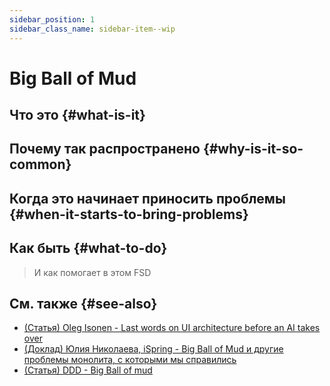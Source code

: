 ```yaml
---
sidebar_position: 1
sidebar_class_name: sidebar-item--wip
---
```



# Big Ball of Mud

<WIP ticket="258" />

## Что это {#what-is-it}

## Почему так распространено {#why-is-it-so-common}

## Когда это начинает приносить проблемы {#when-it-starts-to-bring-problems}

## Как быть {#what-to-do}

> И как помогает в этом FSD

## См. также {#see-also}

- [(Статья) Oleg Isonen - Last words on UI architecture before an AI takes over](https://oleg008.medium.com/last-words-on-ui-architecture-before-an-ai-takes-over-468c78f18f0d)
- [(Доклад) Юлия Николаева, iSpring - Big Ball of Mud и другие проблемы монолита, с которыми мы справились](https://youtu.be/gna4Ynz1YNI)
- [(Статья) DDD - Big Ball of mud](https://thedomaindrivendesign.io/big-ball-of-mud/)